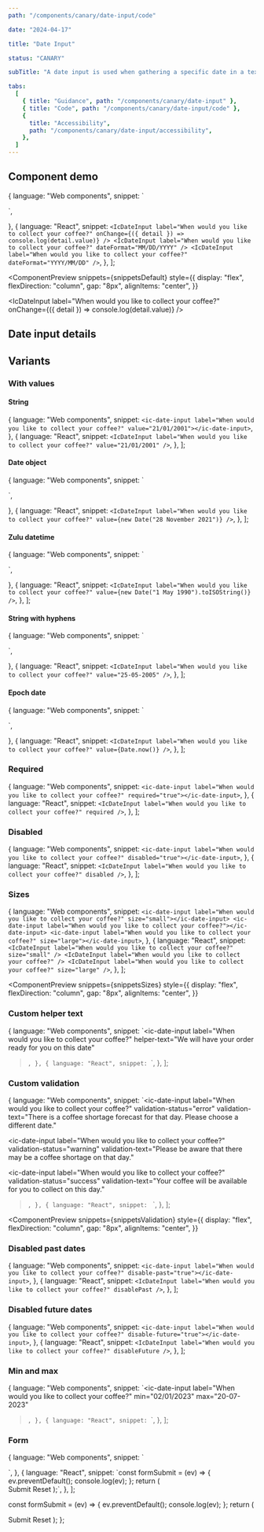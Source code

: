```yaml
---
path: "/components/canary/date-input/code"

date: "2024-04-17"

title: "Date Input"

status: "CANARY"

subTitle: "A date input is used when gathering a specific date in a text-based format."

tabs:
  [
    { title: "Guidance", path: "/components/canary/date-input" },
    { title: "Code", path: "/components/canary/date-input/code" },
    {
      title: "Accessibility",
      path: "/components/canary/date-input/accessibility",
    },
  ]
---
```



## Component demo

  {
    language: "Web components",
    snippet: `<ic-date-input label="When would you like to collect your coffee?"></ic-date-input>
<ic-date-input label="When would you like to collect your coffee?" format="MM/DD/YYYY"></ic-date-input>
<ic-date-input label="When would you like to collect your coffee?" format="YYYY/MM/DD"></ic-date-input>
<script>
  const firstDateInput = document.querySelector("ic-date-input");
  firstDateInput.addEventListener("icChange", function ({ detail }) {
    console.log(detail.value);
  });
</script>`,
  },
  {
    language: "React",
    snippet: `<IcDateInput
  label="When would you like to collect your coffee?"
  onChange={({ detail }) => console.log(detail.value)}
/>
<IcDateInput label="When would you like to collect your coffee?" dateFormat="MM/DD/YYYY" />
<IcDateInput label="When would you like to collect your coffee?" dateFormat="YYYY/MM/DD" />`,
  },
];

<ComponentPreview
  snippets={snippetsDefault}
  style={{
    display: "flex",
    flexDirection: "column",
    gap: "8px",
    alignItems: "center",
  }}
>
  <IcDateInput
    label="When would you like to collect your coffee?"
    onChange={({ detail }) => console.log(detail.value)}
  />
  <IcDateInput
    label="When would you like to collect your coffee?"
    dateFormat="MM/DD/YYYY"
  />
  <IcDateInput
    label="When would you like to collect your coffee?"
    dateFormat="YYYY/MM/DD"
  />
</ComponentPreview>

## Date input details

<ComponentDetails component="ic-date-input" canary />

## Variants

### With values

#### String

  {
    language: "Web components",
    snippet: `<ic-date-input label="When would you like to collect your coffee?" value="21/01/2001"></ic-date-input>`,
  },
  {
    language: "React",
    snippet: `<IcDateInput label="When would you like to collect your coffee?" value="21/01/2001" />`,
  },
];

<ComponentPreview snippets={snippetsStringValue}>
  <IcDateInput
    label="When would you like to collect your coffee?"
    value="21/01/2001"
  />
</ComponentPreview>

#### Date object

  {
    language: "Web components",
    snippet: `<ic-date-input label="When would you like to collect your coffee?"></ic-date-input>
<script>
  const dateInputDate = document.querySelector("ic-date-input");
  dateInputDate.value = new Date("28 November 2021");
</script>`,
  },
  {
    language: "React",
    snippet: `<IcDateInput
  label="When would you like to collect your coffee?"
  value={new Date("28 November 2021")}
/>`,
  },
];

<ComponentPreview snippets={snippetsDateObject}>
  <IcDateInput
    label="When would you like to collect your coffee?"
    value={new Date("28 November 2021")}
  />
</ComponentPreview>

#### Zulu datetime

  {
    language: "Web components",
    snippet: `<ic-date-input label="When would you like to collect your coffee?"></ic-date-input>
<script>
  const dateInputDate = document.querySelector("ic-date-input");
  dateInputDate.value = new Date("1 May 1990").toISOString();
</script>`,
  },
  {
    language: "React",
    snippet: `<IcDateInput
  label="When would you like to collect your coffee?"
  value={new Date("1 May 1990").toISOString()}
/>`,
  },
];

<ComponentPreview snippets={snippetsZulu}>
  <IcDateInput
    label="When would you like to collect your coffee?"
    value={new Date("1 May 1990").toISOString()}
  />
</ComponentPreview>

#### String with hyphens

  {
    language: "Web components",
    snippet: `<ic-date-input label="When would you like to collect your coffee?"></ic-date-input>
<script>
  const dateInputDate = document.querySelector("ic-date-input");
  dateInputDate.value = "25-05-2005";
</script>`,
  },
  {
    language: "React",
    snippet: `<IcDateInput label="When would you like to collect your coffee?" value="25-05-2005" />`,
  },
];

<ComponentPreview snippets={snippetsHyphens}>
  <IcDateInput
    label="When would you like to collect your coffee?"
    value="25-05-2005"
  />
</ComponentPreview>

#### Epoch date

  {
    language: "Web components",
    snippet: `<ic-date-input label="When would you like to collect your coffee?"></ic-date-input>
<script>
  const dateInputDate = document.querySelector("ic-date-input");
  dateInputString.value = Date.now();
</script>`,
  },
  {
    language: "React",
    snippet: `<IcDateInput
  label="When would you like to collect your coffee?"
  value={Date.now()}
/>`,
  },
];

<ComponentPreview snippets={snippetsEpoch}>
  <IcDateInput
    label="When would you like to collect your coffee?"
    value={Date.now()}
  />
</ComponentPreview>

### Required

  {
    language: "Web components",
    snippet: `<ic-date-input label="When would you like to collect your coffee?" required="true"></ic-date-input>`,
  },
  {
    language: "React",
    snippet: `<IcDateInput label="When would you like to collect your coffee?" required />`,
  },
];

<ComponentPreview snippets={snippetsRequired}>
  <IcDateInput label="When would you like to collect your coffee?" required />
</ComponentPreview>

### Disabled

  {
    language: "Web components",
    snippet: `<ic-date-input label="When would you like to collect your coffee?" disabled="true"></ic-date-input>`,
  },
  {
    language: "React",
    snippet: `<IcDateInput label="When would you like to collect your coffee?" disabled />`,
  },
];

<ComponentPreview snippets={snippetsDisabled}>
  <IcDateInput label="When would you like to collect your coffee?" disabled />
</ComponentPreview>

### Sizes

  {
    language: "Web components",
    snippet: `<ic-date-input label="When would you like to collect your coffee?" size="small"></ic-date-input>
<ic-date-input label="When would you like to collect your coffee?"></ic-date-input>
<ic-date-input label="When would you like to collect your coffee?" size="large"></ic-date-input>`,
  },
  {
    language: "React",
    snippet: `<IcDateInput label="When would you like to collect your coffee?" size="small" />
<IcDateInput label="When would you like to collect your coffee?" />
<IcDateInput label="When would you like to collect your coffee?" size="large" />`,
  },
];

<ComponentPreview
  snippets={snippetsSizes}
  style={{
    display: "flex",
    flexDirection: "column",
    gap: "8px",
    alignItems: "center",
  }}
>
  <IcDateInput
    label="When would you like to collect your coffee?"
    size="small"
  />
  <IcDateInput label="When would you like to collect your coffee?" />
  <IcDateInput
    label="When would you like to collect your coffee?"
    size="large"
  />
</ComponentPreview>

### Custom helper text

  {
    language: "Web components",
    snippet: `<ic-date-input
  label="When would you like to collect your coffee?"
  helper-text="We will have your order ready for you on this date"
></ic-date-input>`,
  },
  {
    language: "React",
    snippet: `<IcDateInput
  label="When would you like to collect your coffee?"
  helperText="We will have your order ready for you on this date"
/>`,
  },
];

<ComponentPreview snippets={snippetsCustomHelperText}>
  <IcDateInput
    label="When would you like to collect your coffee?"
    helperText="We will have your order ready for you on this date"
  />
</ComponentPreview>

### Custom validation

  {
    language: "Web components",
    snippet: `<ic-date-input
  label="When would you like to collect your coffee?"
  validation-status="error"
  validation-text="There is a coffee shortage forecast for that day. Please choose a different date."
></ic-date-input>
<ic-date-input
  label="When would you like to collect your coffee?"
  validation-status="warning"
  validation-text="Please be aware that there may be a coffee shortage on that day."
></ic-date-input>
<ic-date-input
  label="When would you like to collect your coffee?"
  validation-status="success"
  validation-text="Your coffee will be available for you to collect on this day."
></ic-date-input>`,
  },
  {
    language: "React",
    snippet: `<IcDateInput
  label="When would you like to collect your coffee?"
  validationStatus="error"
  validationText="There is a coffee shortage forecast for that day. Please choose a different date."
/>
<IcDateInput
  label="When would you like to collect your coffee?"
  validationStatus="warning"
  validationText="Please be aware that there may be a coffee shortage on that day."
/>
<IcDateInput
  label="When would you like to collect your coffee?"
  validationStatus="success"
  validationText="Your coffee will be available for you to collect on this day."
/>`,
  },
];

<ComponentPreview
  snippets={snippetsValidation}
  style={{
    display: "flex",
    flexDirection: "column",
    gap: "8px",
    alignItems: "center",
  }}
>
  <IcDateInput
    label="When would you like to collect your coffee?"
    validationStatus="error"
    validationText="There is a coffee shortage forecast for that day. Please choose a different date."
  />
  <IcDateInput
    label="When would you like to collect your coffee?"
    validationStatus="warning"
    validationText="Please be aware that there may be a coffee shortage on that day."
  />
  <IcDateInput
    label="When would you like to collect your coffee?"
    validationStatus="success"
    validationText="Your coffee will be available for you to collect on this day."
  />
</ComponentPreview>

### Disabled past dates

  {
    language: "Web components",
    snippet: `<ic-date-input label="When would you like to collect your coffee?" disable-past="true"></ic-date-input>`,
  },
  {
    language: "React",
    snippet: `<IcDateInput label="When would you like to collect your coffee?" disablePast />`,
  },
];

<ComponentPreview snippets={snippetsDisabledPastDates}>
  <IcDateInput
    label="When would you like to collect your coffee?"
    disablePast
  />
</ComponentPreview>

### Disabled future dates

  {
    language: "Web components",
    snippet: `<ic-date-input label="When would you like to collect your coffee?" disable-future="true"></ic-date-input>`,
  },
  {
    language: "React",
    snippet: `<IcDateInput label="When would you like to collect your coffee?" disableFuture />`,
  },
];

<ComponentPreview snippets={snippetsDisabledFutureDates}>
  <IcDateInput
    label="When would you like to collect your coffee?"
    disableFuture
  />
</ComponentPreview>

### Min and max

  {
    language: "Web components",
    snippet: `<ic-date-input
  label="When would you like to collect your coffee?"
  min="02/01/2023"
  max="20-07-2023"
></ic-date-input>`,
  },
  {
    language: "React",
    snippet: `<IcDateInput
  label="When would you like to collect your coffee?"
  min="02/01/2023"
  max="20-07-2023"
/>`,
  },
];

<ComponentPreview snippets={snippetsMinMax}>
  <IcDateInput
    label="When would you like to collect your coffee?"
    min="02/01/2023"
    max="20-07-2023"
  />
</ComponentPreview>

### Form

  {
    language: "Web components",
    snippet: `<form>
  <ic-date-input label="When would you like to collect your coffee?" value="13/03/1951"></ic-date-input>
  <ic-button type="submit" value="Submit"></ic-button>
  <ic-button type="reset" value="Reset"></ic-button>
  <script>
    document.querySelector("form").addEventListener("submit", (ev) => {
      ev.preventDefault();
      console.log(ev);
    });
  </script>
</form>`,
  },
  {
    language: "React",
    snippet: `const formSubmit = (ev) => {
  ev.preventDefault();
  console.log(ev);
};
return (
  <form onSubmit={formSubmit}>
    <IcDateInput label="When would you like to collect your coffee?" value="13/03/1951" />
    <IcButton type="submit">Submit</IcButton>
    <IcButton type="reset">Reset</IcButton>
  </form>
);`,
  },
];

  const formSubmit = (ev) => {
    ev.preventDefault();
    console.log(ev);
  };
  return (
    <form onSubmit={formSubmit}>
      <IcDateInput
        label="When would you like to collect your coffee?"
        value="13/03/1951"
      />
      <IcButton type="submit">Submit</IcButton>
      <IcButton type="reset">Reset</IcButton>
    </form>
  );
};

<ComponentPreview snippets={snippetsForm}>
  <FormDateInput />
</ComponentPreview>

